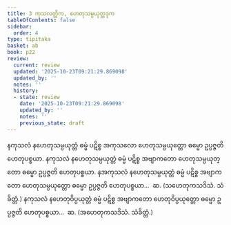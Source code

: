 ```yaml
---
title: 3 ကုသလတ္တိက, ဟေတုသမ္ပယုတ္တဒုက
tableOfContents: false
sidebar:
  order: 4
type: tipitaka
basket: ab
book: p22
review:
  current: review
  updated: '2025-10-23T09:21:29.869098'
  updated_by: ''
  notes: ''
  history:
  - state: review
    date: '2025-10-23T09:21:29.869098'
    updated_by: ''
    notes: ''
    previous_state: draft
---
```



<ReviewStatus review={frontmatter.review} showDetails={true} />

<HypothesisAnnotation frontmatter={frontmatter} />

<DynamicBreadcrumb />

<Division number="5" book="p22" e="ch" v="40" p="379">

<Paragraph number="18" book="p22">
နကုသလံ နဟေတုသမ္ပယုတ္တံ ဓမ္မံ ပဋိစ္စ အကုသလော ဟေတုသမ္ပယုတ္တော ဓမ္မော ဥပ္ပဇ္ဇတိ ဟေတုပစ္စယာ. နကုသလံ နဟေတုသမ္ပယုတ္တံ ဓမ္မံ ပဋိစ္စ အဗျာကတော ဟေတုသမ္ပယုတ္တော ဓမ္မော ဥပ္ပဇ္ဇတိ ဟေတုပစ္စယာ. နအကုသလံ နဟေတုသမ္ပယုတ္တံ ဓမ္မံ ပဋိစ္စ အဗျာကတော ဟေတုသမ္ပယုတ္တော ဓမ္မော ဥပ္ပဇ္ဇတိ ဟေတုပစ္စယာ…  ဆ. (သဟေတုကသဒိသံ. သံခိတ္တံ.)
</Paragraph>

<Paragraph number="19" book="p22">
နကုသလံ နဟေတုဝိပ္ပယုတ္တံ ဓမ္မံ ပဋိစ္စ အဗျာကတော ဟေတုဝိပ္ပယုတ္တော ဓမ္မော ဥပ္ပဇ္ဇတိ ဟေတုပစ္စယာ…  ဆ. (အဟေတုကသဒိသံ. သံခိတ္တံ.)
</Paragraph>
</Division>